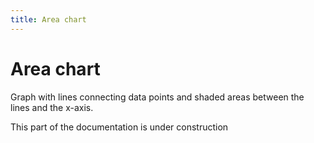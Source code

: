 ```yaml
---
title: Area chart
---
```



# Area chart

Graph with lines connecting data points and shaded areas between the lines and the x-axis.

<Alert variant="warning" className="mt-6" title="🚧 Coming soon...">
  This part of the documentation is under construction
</Alert>
